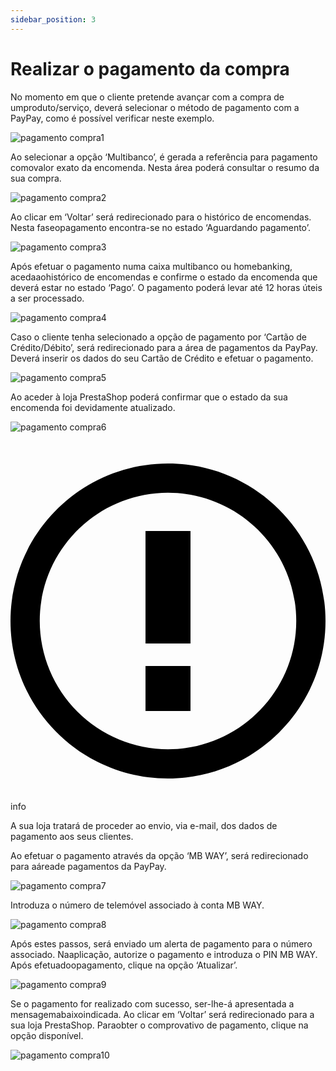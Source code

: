 ```yaml
---
sidebar_position: 3
---
```


# Realizar o pagamento da compra

No momento em que o cliente pretende avançar com a compra de umproduto/serviço, deverá selecionar o método de pagamento com a PayPay, como é possível verificar neste exemplo.

![pagamento compra1](../../../../../_media/prestashop-7.png)

Ao selecionar a opção ‘Multibanco’, é gerada a referência para pagamento comovalor exato da encomenda. Nesta área poderá consultar o resumo da sua compra.

![pagamento compra2](../../../../../_media/prestashop-8.png)

Ao clicar em ‘Voltar’ será redirecionado para o histórico de encomendas. Nesta faseopagamento encontra-se no estado ‘Aguardando pagamento’.

![pagamento compra3](../../../../../_media/prestashop-9.png)

Após efetuar o pagamento numa caixa multibanco ou homebanking, acedaaohistórico de encomendas e confirme o estado da encomenda que deverá estar no estado ‘Pago’. O pagamento poderá levar até 12 horas úteis a ser processado.

![pagamento compra4](../../../../../_media/prestashop-10.png)

Caso o cliente tenha selecionado a opção de pagamento por ‘Cartão de Crédito/Débito’, será redirecionado para a área de pagamentos da PayPay. Deverá inserir os dados do seu Cartão de Crédito e efetuar o pagamento.

![pagamento compra5](../../../../../_media/prestashop-11.png)

Ao aceder à loja PrestaShop poderá confirmar que o estado da sua encomenda foi devidamente atualizado.

![pagamento compra6](../../../../../_media/prestashop-12.png)

<div class="theme-admonition theme-admonition-info admonition_node_modules-@docusaurus-theme-classic-lib-theme-Admonition-Layout-styles-module alert alert--info">
    <div class="admonitionHeading_node_modules-@docusaurus-theme-classic-lib-theme-Admonition-Layout-styles-module"><span class="admonitionIcon_node_modules-@docusaurus-theme-classic-lib-theme-Admonition-Layout-styles-module"><svg viewBox="0 0 14 16"><path fill-rule="evenodd" d="M7 2.3c3.14 0 5.7 2.56 5.7 5.7s-2.56 5.7-5.7 5.7A5.71 5.71 0 0 1 1.3 8c0-3.14 2.56-5.7 5.7-5.7zM7 1C3.14 1 0 4.14 0 8s3.14 7 7 7 7-3.14 7-7-3.14-7-7-7zm1 3H6v5h2V4zm0 6H6v2h2v-2z"></path></svg></span>info</div>
    <div class="admonitionContent_node_modules-@docusaurus-theme-classic-lib-theme-Admonition-Layout-styles-module">
        <p>A sua loja tratará de proceder ao envio, via e-mail, dos dados de pagamento aos seus clientes.</p>
    </div>
</div>

Ao efetuar o pagamento através da opção ‘MB WAY’, será redirecionado para aáreade pagamentos da PayPay.

![pagamento compra7](../../../../../_media/prestashop-13.png)

Introduza o número de telemóvel associado à conta MB WAY.

![pagamento compra8](../../../../../_media/prestashop-14.png)

Após estes passos, será enviado um alerta de pagamento para o número associado. Naaplicação, autorize o pagamento e introduza o PIN MB WAY. Após efetuadoopagamento, clique na opção ‘Atualizar’.

![pagamento compra9](../../../../../_media/prestashop-15.png)

Se o pagamento for realizado com sucesso, ser-lhe-á apresentada a mensagemabaixoindicada. Ao clicar em ‘Voltar’ será redirecionado para a sua loja PrestaShop. Paraobter o comprovativo de pagamento, clique na opção disponível.

![pagamento compra10](../../../../../_media/prestashop-16.png)
